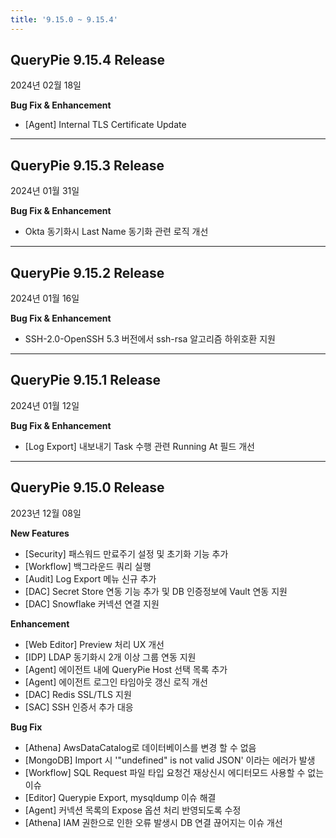 ```yaml
---
title: '9.15.0 ~ 9.15.4'
---
```


## QueryPie 9.15.4 Release

2024년 02월 18일


**Bug Fix & Enhancement**

* [Agent] Internal TLS Certificate Update


---

## QueryPie 9.15.3 Release

2024년 01월 31일


**Bug Fix & Enhancement**

* Okta 동기화시 Last Name 동기화 관련 로직 개선
---

## QueryPie 9.15.2 Release

2024년 01월 16일


**Bug Fix & Enhancement**

* SSH-2.0-OpenSSH 5.3 버전에서 ssh-rsa 알고리즘 하위호환 지원


---

## QueryPie 9.15.1 Release

2024년 01월 12일


**Bug Fix & Enhancement**

* [Log Export] 내보내기 Task 수행 관련 Running At 필드 개선


---

## QueryPie 9.15.0 Release

2023년 12월 08일


**New Features**

* [Security] 패스워드 만료주기 설정 및 초기화 기능 추가
* [Workflow] 백그라운드 쿼리 실행
* [Audit] Log Export 메뉴 신규 추가
* [DAC] Secret Store 연동 기능 추가 및 DB 인증정보에 Vault 연동 지원
* [DAC] Snowflake 커넥션 연결 지원


**Enhancement**

* [Web Editor] Preview 처리 UX 개선
* [IDP] LDAP 동기화시 2개 이상 그룹 연동 지원
* [Agent] 에이전트 내에 QueryPie Host 선택 목록 추가
* [Agent] 에이전트 로그인 타임아웃 갱신 로직 개선
* [DAC] Redis SSL/TLS 지원
* [SAC] SSH 인증서 추가 대응


**Bug Fix**

* [Athena] AwsDataCatalog로 데이터베이스를 변경 할 수 없음
* [MongoDB] Import 시 '"undefined" is not valid JSON' 이라는 에러가 발생
* [Workflow] SQL Request 파일 타입 요청건 재상신시 에디터모드 사용할 수 없는 이슈
* [Editor] Querypie Export, mysqldump 이슈 해결
* [Agent] 커넥션 목록의 Expose 옵션 처리 반영되도록 수정
* [Athena] IAM 권한으로 인한 오류 발생시 DB 연결 끊어지는 이슈 개선


